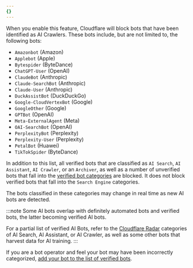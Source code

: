```yaml
---
{}
---
```


When you enable this feature, Cloudflare will block bots that have been identified as AI Crawlers. These bots include, but are not limited to, the following bots:

- `Amazonbot` (Amazon)
- `Applebot` (Apple)
- `Bytespider` (ByteDance)
- `ChatGPT-User` (OpenAI)
- `ClaudeBot` (Anthropic)
- `Claude-SearchBot` (Anthropic)
- `Claude-User` (Anthropic)
- `DuckAssistBot` (DuckDuckGo)
- `Google-CloudVertexBot` (Google)
- `GoogleOther` (Google)
- `GPTBot` (OpenAI)
- `Meta-ExternalAgent` (Meta)
- `OAI-SearchBot` (OpenAI)
- `PerplexityBot` (Perplexity)
- `Perplexity-User` (Perplexity)
- `PetalBot` (Huawei)
- `TikTokSpider` (ByteDance)

In addition to this list, all verified bots that are classified as `AI Search`, `AI Assistant`, `AI Crawler`, or an `Archiver`, as well as a number of unverified bots that fall into the [verified bot categories](/bots/concepts/bot/verified-bots/categories/) are blocked. It does not block verified bots that fall into the `Search Engine` categories.

The bots classified in these categories may change in real time as new AI bots are detected.

:::note
Some AI bots overlap with definitely automated bots and verified bots, the latter becoming verified AI bots.

For a partial list of verified AI Bots, refer to the [Cloudflare Radar](https://radar.cloudflare.com/bots#verified-bots) categories of AI Search, AI Assistant, or AI Crawler, as well as some other bots that harvest data for AI training.
:::

If you are a bot operator and feel your bot may have been incorrectly categorized, [add your bot to the list of verified bots](https://dash.cloudflare.com/?to=/:account/configurations/verified-bots).